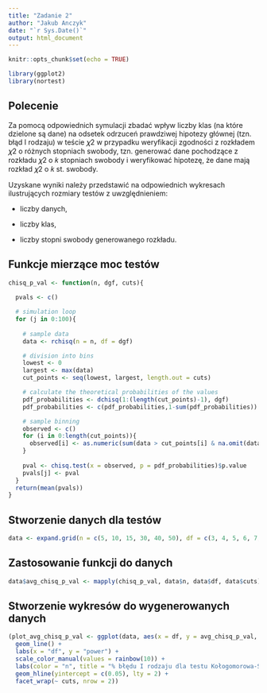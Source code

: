 ```yaml
---
title: "Zadanie 2"
author: "Jakub Anczyk"
date: "`r Sys.Date()`"
output: html_document
---
```


```r
knitr::opts_chunk$set(echo = TRUE)
```

```r
library(ggplot2)
library(nortest)
```

## Polecenie

Za pomocą odpowiednich symulacji zbadać wpływ liczby klas (na które dzielone są dane) na odsetek odrzuceń prawdziwej hipotezy głównej (tzn. błąd I rodzaju) w teście 𝜒2 w przypadku weryfikacji zgodności z rozkładem 𝜒2 o różnych stopniach swobody, tzn. generować dane pochodzące z rozkładu 𝜒2 o 𝑘 stopniach swobody i weryfikować hipotezę, że dane mają rozkład 𝜒2 o 𝑘 st. swobody.

Uzyskane wyniki należy przedstawić na odpowiednich wykresach ilustrujących rozmiary testów z uwzględnieniem:

- liczby danych,

- liczby klas,

- liczby stopni swobody generowanego rozkładu.

## Funkcje mierzące moc testów

```r

chisq_p_val <- function(n, dgf, cuts){
  
  pvals <- c()

  # simulation loop
  for (j in 0:100){
    
    # sample data
    data <- rchisq(n = n, df = dgf)

    # division into bins
    lowest <- 0
    largest <- max(data)
    cut_points <- seq(lowest, largest, length.out = cuts)

    # calculate the theoretical probabilities of the values  
    pdf_probabilities <- dchisq(1:(length(cut_points)-1), dgf)
    pdf_probabilities <- c(pdf_probabilities,1-sum(pdf_probabilities))  

    # sample binning
    observed <- c()
    for (i in 0:length(cut_points)){
      observed[i] <- as.numeric(sum(data > cut_points[i] & na.omit(data <= cut_points[i+1])))
    }
    
    pval <- chisq.test(x = observed, p = pdf_probabilities)$p.value
    pvals[j] <- pval
  }
  return(mean(pvals))
}

```

## Stworzenie danych dla testów

```r

data <- expand.grid(n = c(5, 10, 15, 30, 40, 50), df = c(3, 4, 5, 6, 7, 8, 10, 15, 20, 30, 40), cuts = c(3, 5, 10, 15, 20))

```

## Zastosowanie funkcji do danych

```r

data$avg_chisq_p_val <- mapply(chisq_p_val, data$n, data$df, data$cuts)

```

## Stworzenie wykresów do wygenerowanych danych

```r

(plot_avg_chisq_p_val <- ggplot(data, aes(x = df, y = avg_chisq_p_val, color = as.factor(n))) +
  geom_line() +
  labs(x = "df", y = "power") +
  scale_color_manual(values = rainbow(10)) +
  labs(color = "n", title = "% błędu I rodzaju dla testu Kołogomorowa-Smirnowa w zależności od n i df") +
  geom_hline(yintercept = c(0.05), lty = 2) +
  facet_wrap(~ cuts, nrow = 2))
 
```